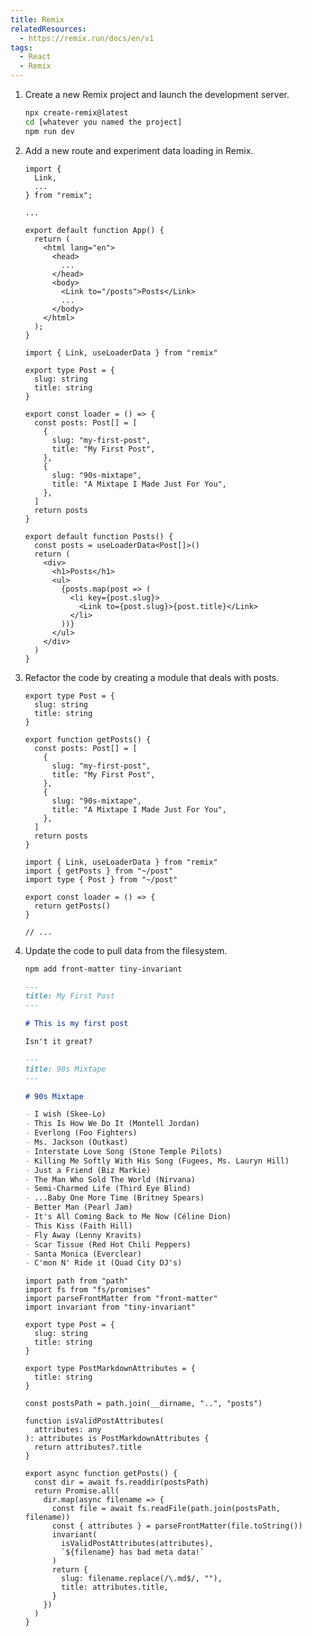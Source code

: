 ```yaml
---
title: Remix
relatedResources:
  - https://remix.run/docs/en/v1
tags:
  - React
  - Remix
---
```


1. Create a new Remix project and launch the development server.

   <Solution>

   ```sh
   npx create-remix@latest
   cd [whatever you named the project]
   npm run dev
   ```

   </Solution>

2. Add a new route and experiment data loading in Remix.

   <Solution>

   ```tsx fp=app/root.tsx hl=2,15
   import {
     Link,
     ...
   } from "remix";

   ...

   export default function App() {
     return (
       <html lang="en">
         <head>
           ...
         </head>
         <body>
           <Link to="/posts">Posts</Link>
           ...
         </body>
       </html>
     );
   }
   ```

   ```tsx fp=app/routes/posts/index.tsx nu
   import { Link, useLoaderData } from "remix"

   export type Post = {
     slug: string
     title: string
   }

   export const loader = () => {
     const posts: Post[] = [
       {
         slug: "my-first-post",
         title: "My First Post",
       },
       {
         slug: "90s-mixtape",
         title: "A Mixtape I Made Just For You",
       },
     ]
     return posts
   }

   export default function Posts() {
     const posts = useLoaderData<Post[]>()
     return (
       <div>
         <h1>Posts</h1>
         <ul>
           {posts.map(post => (
             <li key={post.slug}>
               <Link to={post.slug}>{post.title}</Link>
             </li>
           ))}
         </ul>
       </div>
     )
   }
   ```

   </Solution>

3. Refactor the code by creating a module that deals with posts.

   <Solution>

   ```tsx fp=app/post.ts nu
   export type Post = {
     slug: string
     title: string
   }

   export function getPosts() {
     const posts: Post[] = [
       {
         slug: "my-first-post",
         title: "My First Post",
       },
       {
         slug: "90s-mixtape",
         title: "A Mixtape I Made Just For You",
       },
     ]
     return posts
   }
   ```

   ```tsx fp=app/routes/posts/index.tsx
   import { Link, useLoaderData } from "remix"
   import { getPosts } from "~/post"
   import type { Post } from "~/post"

   export const loader = () => {
     return getPosts()
   }

   // ...
   ```

   </Solution>

4. Update the code to pull data from the filesystem.

   <Solution>

   ```sh
   npm add front-matter tiny-invariant
   ```

   ```md fp=posts/my-first-post.md nu
   ---
   title: My First Post
   ---

   # This is my first post

   Isn't it great?
   ```

   ```md fp=posts/90s-mixtape.md nu
   ---
   title: 90s Mixtape
   ---

   # 90s Mixtape

   - I wish (Skee-Lo)
   - This Is How We Do It (Montell Jordan)
   - Everlong (Foo Fighters)
   - Ms. Jackson (Outkast)
   - Interstate Love Song (Stone Temple Pilots)
   - Killing Me Softly With His Song (Fugees, Ms. Lauryn Hill)
   - Just a Friend (Biz Markie)
   - The Man Who Sold The World (Nirvana)
   - Semi-Charmed Life (Third Eye Blind)
   - ...Baby One More Time (Britney Spears)
   - Better Man (Pearl Jam)
   - It's All Coming Back to Me Now (Céline Dion)
   - This Kiss (Faith Hill)
   - Fly Away (Lenny Kravits)
   - Scar Tissue (Red Hot Chili Peppers)
   - Santa Monica (Everclear)
   - C'mon N' Ride it (Quad City DJ's)
   ```

   ```tsx fp=app/post.ts nu
   import path from "path"
   import fs from "fs/promises"
   import parseFrontMatter from "front-matter"
   import invariant from "tiny-invariant"

   export type Post = {
     slug: string
     title: string
   }

   export type PostMarkdownAttributes = {
     title: string
   }

   const postsPath = path.join(__dirname, "..", "posts")

   function isValidPostAttributes(
     attributes: any
   ): attributes is PostMarkdownAttributes {
     return attributes?.title
   }

   export async function getPosts() {
     const dir = await fs.readdir(postsPath)
     return Promise.all(
       dir.map(async filename => {
         const file = await fs.readFile(path.join(postsPath, filename))
         const { attributes } = parseFrontMatter(file.toString())
         invariant(
           isValidPostAttributes(attributes),
           `${filename} has bad meta data!`
         )
         return {
           slug: filename.replace(/\.md$/, ""),
           title: attributes.title,
         }
       })
     )
   }
   ```

   </Solution>
